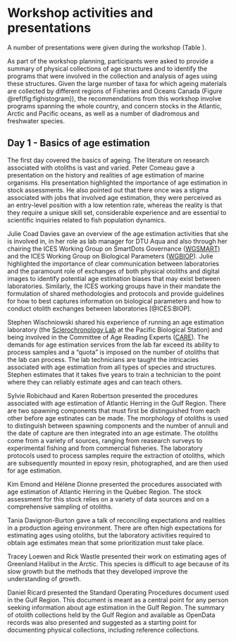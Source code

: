 # Workshop activities and presentations

A number of presentations were given during the workshop (Table \ref{tab:talks}).

As part of the workshop planning, participants were asked to provide a summary of physical collections of age structures and to identify the programs that were involved in the collection and analysis of ages using these structures. Given the large number of taxa for which ageing materials are collected by different regions of Fisheries and Oceans Canada (Figure \@ref(fig:fighistogram)), the recommendations from this workshop involve programs spanning the whole country, and concern stocks in the Atlantic, Arctic and Pacific oceans, as well as a number of diadromous and freshwater species.

## Day 1 - Basics of age estimation {#sec:day1}

The first day covered the basics of ageing. The literature on research associated with otoliths is vast and varied. Peter Comeau gave a presentation on the history and realities of age estimation of marine organisms. His presentation highlighted the importance of age estimation in stock assessments. He also pointed out that there once was a stigma associated with jobs that involved age estimation, they were perceived as an entry-level position with a low retention rate, whereas the reality is that they require a unique skill set, considerable experience and are essential to scientific inquiries related to fish population dynamics.

Julie Coad Davies gave an overview of the age estimation activities that she is involved in, in her role as lab manager for DTU Aqua and also through her chairing the ICES Working Group on SmartDots Governance ([WGSMART](https://www.ices.dk/community/groups/Pages/WGSMART.aspx)) and the ICES Working Group on Biological Parameters ([WGBIOP](https://www.ices.dk/community/groups/Pages/WGBIOP.aspx)). Julie highlighted the importance of clear communication between laboratories and the paramount role of exchanges of both physical otoliths and digital images to identify potential age estimation biases that may exist between laboratories. Similarly, the ICES working groups have in their mandate the formulation of shared methodologies and protocols and provide guidelines for how to best captures information on biological parameters and how to conduct otolith exchanges between laboratories [@ICES:BIOP].

Stephen Wischniowski shared his experience of running an age estimation laboratory (the [Sclerochronology Lab](https://www.pac.dfo-mpo.gc.ca/science/species-especes/agelab-scalimetrie/index-eng.html) at the Pacific Biological Station) and being involved in the Committee of Age Reading Experts ([CARE](https://care.psmfc.org/)). The demands for age estimation services from the lab far exceed its ability to process samples and a "quota" is imposed on the number of otoliths that the lab can process. The lab technicians are taught the intricacies associated with age estimation from all types of species and structures. Stephen estimates that it takes five years to train a technician to the point where they can reliably estimate ages and can teach others.

Sylvie Robichaud and Karen Robertson presented the procedures associated with age estimation of Atlantic Herring in the Gulf Region. There are two spawning components that must first be distinguished from each other before age estinates can be made. The morphology of otoliths is used to distinguish between spawning components and the number of annuli and the date of capture are then integrated into an age estimate. The otoliths come from a variety of sources, ranging from reasearch surveys to experimental fishing and from commercial fisheries. The laboratory protocols used to process samples require the extraction of otoliths, which are subsequently mounted in epoxy resin, photographed, and are then used for age estimation. 

Kim Emond and Hélène Dionne presented the procedures associated with age estimation of Atlantic Herring in the Québec Region. The stock assessment for this stock relies on a variety of data sources and on a comprehensive sampling of otoliths.

Tania Davignon-Burton gave a talk of reconciling expectations and realities in a production ageing environment. There are often high expectations for estimating ages using otoliths, but the laboratory activities required to obtain age estimates mean that some prioritization must take place. 

Tracey Loewen and Rick Wastle presented their work on estimating ages of Greenland Halibut in the Arctic. This species is difficult to age because of its slow growth but the methods that they developed improve the understanding of growth.

Daniel Ricard presented the Standard Operating Procedures document used in the Gulf Region. This document is meant as a central point for any person seeking information about age estimation in the Gulf Region. The summary of otolith collections held by the Gulf Region and available as OpenData records was also presented and suggested as a starting point for documenting physical collections, including reference collections.
